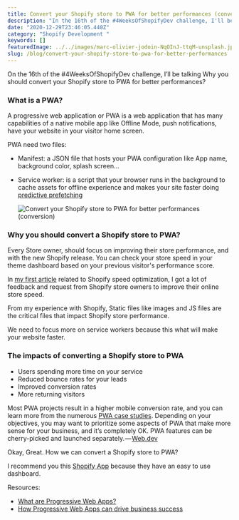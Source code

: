 ```yaml
---
title: Convert your Shopify store to PWA for better performances (conversion)
description: "In the 16th of the #4WeeksOfShopifyDev challenge, I'll be talking Why you should convert your Shopify store to PWA for better performances?"
date: "2020-12-29T23:46:05.440Z"
category: "Shopify Development "
keywords: []
featuredImage: ../../images/marc-olivier-jodoin-NqOInJ-ttqM-unsplash.jpg
slug: /blog/convert-your-shopify-store-to-pwa-for-better-performances
---
```


On the 16th of the #4WeeksOfShopifyDev challenge, I’ll be talking Why you should convert your Shopify store to PWA for better performances?

### What is a PWA?

A progressive web application or PWA is a web application that has many capabilities of a native mobile app like Offline Mode, push notifications, have your website in your visitor home screen.

PWA need two files:

- Manifest: a JSON file that hosts your PWA configuration like App name, background color, splash screen…
- Service worker: is a script that your browser runs in the background to cache assets for offline experience and makes your site faster doing [predictive prefetching](https://web.dev/precache-with-workbox/)

  ![Convert your Shopify store to PWA for better performances (conversion)](../../images/convert-your-shopify-store-to-pwa-for-better-performances-1.png)

### Why you should convert a Shopify store to PWA?

Every Store owner, should focus on improving their store performance, and with the new Shopify release. You can check your store speed in your theme dashboard based on your previous visitor's performance score.

In [my first article](https://iliashaddad.com/blog/shopify-speed-optimization-step-by-step-guide/) related to Shopify speed optimization, I got a lot of feedback and request from Shopify store owners to improve their online store speed.

From my experience with Shopify, Static files like images and JS files are the critical files that impact Shopify store performance.

We need to focus more on service workers because this what will make your website faster.

### The impacts of converting a Shopify store to PWA

- Users spending more time on your service
- Reduced bounce rates for your leads
- Improved conversion rates
- More returning visitors

Most PWA projects result in a higher mobile conversion rate, and you can learn more from the numerous [PWA case studies](https://www.pwastats.com/). Depending on your objectives, you may want to prioritize some aspects of PWA that make more sense for your business, and it’s completely OK. PWA features can be cherry-picked and launched separately. — [Web.dev](https://web.dev/drive-business-success/)

Okay, Great. How we can convert a Shopify store to PWA?

I recommend you this [Shopify App](https://apps.shopify.com/pwa) because they have an easy to use dashboard.

Resources:

- [What are Progressive Web Apps?](https://web.dev/what-are-pwas/)
- [How Progressive Web Apps can drive business success](https://web.dev/drive-business-success/)
